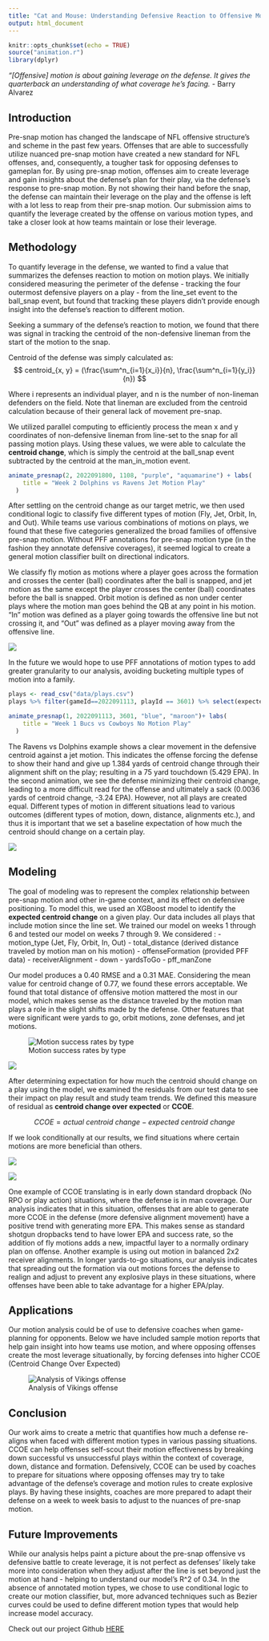 ---
title: "Cat and Mouse: Understanding Defensive Reaction to Offensive Motion"
output: html_document
---

```{r setup, include=FALSE}
knitr::opts_chunk$set(echo = TRUE)
source("animation.r")
library(dplyr)
```


*"[Offensive] motion is about gaining leverage on the defense. It gives the quarterback an understanding of what coverage he's facing.* - Barry Alvarez


## Introduction

Pre-snap motion has changed the landscape of NFL offensive structure’s and scheme in the past few years. Offenses that are able to successfully utilize nuanced pre-snap motion have created a new standard for NFL offenses, and, consequently, a tougher task for opposing defenses to gameplan for. By using pre-snap motion, offenses aim to create leverage and gain insights about the defense’s plan for their play, via the defense’s response to pre-snap motion. By not showing their hand before the snap, the defense can maintain their leverage on the play and the offense is left with a lot less to reap from their pre-snap motion. Our submission aims to quantify the leverage created by the offense on various motion types, and take a closer look at how teams maintain or lose their leverage.

## Methodology

To quantify leverage in the defense, we wanted to find a value that summarizes the defenses reaction to motion on motion plays. We initially considered measuring the perimeter of the defense - tracking the four outermost defensive players on a play - from the line_set event to the ball_snap event, but found that tracking these players didn’t provide enough insight into the defense’s reaction to different motion. 


Seeking a summary of the defense’s reaction to motion, we found that there was signal in tracking the centroid of the non-defensive lineman from the start of the motion to the snap.

Centroid of the defense was simply calculated as:
$$
centroid_{x, y} = (\frac{\sum^n_{i=1}{x_i}}{n}, \frac{\sum^n_{i=1}{y_i}}{n})
$$

Where i represents an individual player, and n is the number of non-lineman defenders on the field. Note that lineman are excluded from the centroid calculation because of their general lack of movement pre-snap.

We utilized parallel computing to efficiently process the mean x and y coordinates of non-defensive lineman from line-set to the snap for all passing motion plays. Using these values, we were able to calculate the **centroid change**, which is simply the centroid at the ball_snap event subtracted by the centroid at the man_in_motion event. 

```{r, echo = FALSE, warning=FALSE, message=FALSE}
animate_presnap(2, 2022091800, 1108, "purple", "aquamarine") + labs(
    title = "Week 2 Dolphins vs Ravens Jet Motion Play"
  )
```


After settling on the centroid change as our target metric, we then used conditional logic to classify five different types of motion (Fly, Jet, Orbit, In, and Out). While teams use various combinations of motions on plays, we found that these five categories generalized the broad families of offensive pre-snap motion. Without PFF annotations for pre-snap motion type (in the fashion they annotate defensive coverages), it seemed logical to create a general motion classifier built on directional indicators.

We classify fly motion as motions where a player goes across the formation and crosses the center (ball) coordinates after the ball is snapped, and jet motion as the same except the player crosses the center (ball) coordinates before the ball is snapped. Orbit motion is defined as non under center plays where the motion man goes behind the QB at any point in his motion. "In" motion was defined as a player going towards the offensive line but not crossing it, and "Out" was defined as a player moving away from the offensive line.

![](../images/MotionUsageRate.png)

In the future we would hope to use PFF annotations of motion types to add greater granularity to our analysis, avoiding bucketing multiple types of motion into a family.

```{r, include=FALSE, message=FALSE}
plays <- read_csv("data/plays.csv")
plays %>% filter(gameId==2022091113, playId == 3601) %>% select(expectedPointsAdded)
```


```{r, echo = FALSE, warning=FALSE, message=FALSE}
animate_presnap(1, 2022091113, 3601, "blue", "maroon")+ labs(
    title = "Week 1 Bucs vs Cowboys No Motion Play"
  )
```


The Ravens vs Dolphins example shows a clear movement in the defensive centroid against a jet motion. This indicates the offense forcing the defense to show their hand and give up  1.384 yards of centroid change through their alignment shift on the play; resulting in a 75 yard touchdown (5.429 EPA). In the second animation, we see the defense minimizing their centroid change, leading to a more difficult read for the offense and ultimately a sack (0.0036 yards of centroid change, -3.24 EPA). However, not all plays are created equal. Different types of motion in different situations lead to various outcomes (different types of motion, down, distance, alignments etc.), and thus it is important that we set a baseline expectation of how much the centroid should change on a certain play. 

![](../images/ModelingPlot.png)

## Modeling 

The goal of modeling was to represent the complex relationship between pre-snap motion and other in-game context, and its effect on defensive positioning. To model this, we used an XGBoost model to identify the **expected centroid change** on a given play. Our data includes all plays that include motion since the line set. We trained our model on weeks 1 through 6 and tested our model on weeks 7 through 9. We considered :
- motion_type (Jet, Fly, Orbit, In, Out)
- total_distance (derived distance traveled by motion man on his motion)
- offenseFormation (provided PFF data)
- receiverAlignment
- down
- yardsToGo
- pff_manZone

Our model produces a 0.40 RMSE and a 0.31 MAE. Considering the mean value for centroid change of 0.77, we found these errors acceptable. We found that total distance of offensive motion mattered the most in our model, which makes sense as the distance traveled by the motion man plays a role in the slight shifts made by the defense. Other features that were significant were yards to go, orbit motions, zone defenses, and jet motions. 

![Motion success rates by type](../images/MotionAnalysisTesting.png)


![](../images/Top10CCOE.png)


After determining expectation for how much the centroid should change on a play using the model, we examined the residuals from our test data to see their impact on play result and study team trends. We defined this measure of residual as **centroid change over expected** or **CCOE**.

$$
CCOE = actual\ centroid\ change - expected\ centroid\ change
$$

If we look conditionally at our results, we find situations where certain motions are more beneficial than others.

![](../images/EarlyDownFlyMan.png)

![](../images/OutLongBalance.png)

One example of CCOE translating is in early down standard dropback (No RPO or play action) situations, where the defense is in man coverage. Our analysis indicates
that in this situation, offenses that are able to generate more CCOE in the defense (more defensive alignment movement) have a positive trend with generating more EPA. This makes sense as standard shotgun dropbacks tend to have lower EPA and success rate, so the addition of fly motions adds a new, impactful layer to a normally ordinary plan on offense. Another example is using out motion in balanced 2x2 receiver alignments. In longer yards-to-go situations, our analysis indicates that spreading out the formation via out motions forces the defense to realign and adjust to prevent any explosive plays in these situations, where offenses have been able to take advantage for a higher EPA/play. 


## Applications 

Our motion analysis could be of use to defensive coaches when game-planning for opponents. Below we have included sample motion reports that help gain insight into how teams use motion, and where opposing offenses create the most leverage situationally, by forcing defenses into higher CCOE (Centroid Change Over Expected) 

![Analysis of Vikings offense](../images/VikingsMotionReport.png)

## Conclusion 

Our work aims to create a metric that quantifies how much a defense re-aligns when faced with different motion types in various passing situations. CCOE can help offenses self-scout their motion effectiveness by breaking down successful vs unsuccessful plays within the context of coverage, down, distance and formation. Defensively, CCOE can be used by coaches to prepare for situations where opposing offenses may try to take advantage of the defense’s coverage and motion rules to create explosive plays. By having these insights, coaches are more prepared to adapt their defense on a week to week basis to adjust to the nuances of pre-snap motion.  

## Future Improvements

While our analysis helps paint a picture about the pre-snap offensive vs defensive battle to create leverage, it is not perfect as defenses’ likely take more into consideration when they adjust after the line is set beyond just the motion at hand -  helping to understand our model’s R^2 of 0.34. In the absence of annotated motion types, we chose to use conditional logic to create our motion classifier, but, more advanced techniques such as Bezier curves could be used to define different motion types that would help increase model accuracy. 



Check out our project Github [HERE](https://github.com/jacksullivan27/bigdatabowl)

